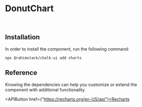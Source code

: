 
<Meta of={Stories} name="Info"/>

# DonutChart

<br/>

## Installation

In order to install the component, run the following command:

```shell
npx @rahimstack/chalk-ui add charts
```

## Reference

Knowing the dependencies can help you customize or extend the component with additional functionality.

<APIButton href={"https://recharts.org/en-US/api"}>Recharts</APIButton>
